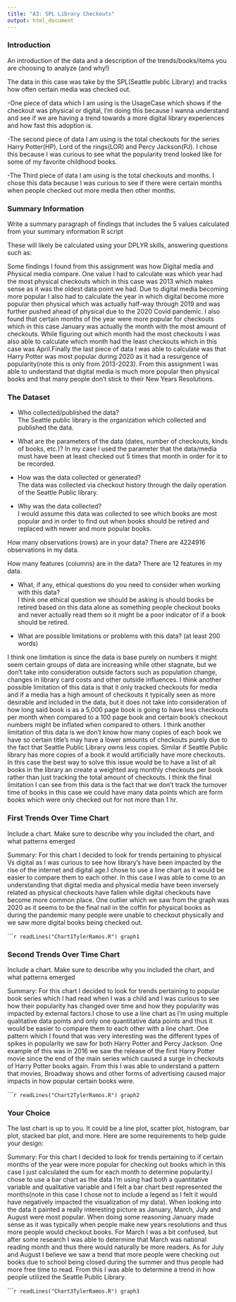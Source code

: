 ```yaml
---
title: "A3: SPL Library Checkouts"
output: html_document
---
```


### Introduction

An introduction of the data and a description of the trends/books/items you are choosing to analyze (and why!)

The data in this case was take by the SPL(Seattle public Library) and tracks how often certain media was checked out.

-One piece of data which I am using is the UsageCase which shows if the checkout was physical or digital, I'm doing this because I wanna understand and see if we are having a trend towards a more digital library experiences and how fast this adoption is. 

-The second piece of data I am using is the total checkouts for the series Harry Potter(HP), Lord of the rings(LOR) and Percy Jackson(PJ). I chose this because I was curious to see what the popularity trend looked like for some of my favorite childhood books.

-The Third piece of data I am using is the total checkouts and months. I chose this data because I was curious to see if there were certain months when people checked out more media then other months.

### Summary Information

Write a summary paragraph of findings that includes the 5 values calculated from your summary information R script

These will likely be calculated using your DPLYR skills, answering questions such as:

Some findings I found from this assignment was how Digital media and Physical media compare. One value I had to calculate was which year had the most physical checkouts which in this case was 2013 which makes sense as it was the oldest data point we had. Due to digital media becoming more popular I also had to calculate the year in which digital become more popular then physical which was actually half-way through 2019 and was further pushed ahead of physical due to the 2020 Covid pandemic. I also found that certain months of the year were more popular for checkouts which in this case January was actually the month with the most amount of checkouts. While figuring out which month had the most checkouts I was also able to calculate which month had the least checkouts which in this case was April.Finally the last piece of data I was able to calculate was that Harry Potter was most popular during 2020 as it had a resurgence of popularity(note this is only from 2013-2023). From this assignment I was able to understand that digital media is much more popular then physical books and that many people don't stick to their New Years Resolutions. 

### The Dataset

- Who collected/published the data?  
  The Seattle public library is the organization which collected and published the data.
  
- What are the parameters of the data (dates, number of checkouts, kinds of books, etc.)?
In my case I used the parameter that the data/media must have been at least checked out 5 times that
month in order for it to be recorded.

- How was the data collected or generated?  
The data was collected via checkout history through the daily operation of the Seattle Public library.

- Why was the data collected?  
I would assume this data was collected to see which books are most popular and in order to find out when books should be retired and replaced with newer and more popular books.

How many observations (rows) are in your data?
There are 4224916 observations in my data. 

How many features (columns) are in the data?
There are 12 features in my data.

- What, if any, ethical questions do you need to consider when working with this data?  
I think one ethical question we should be asking is should books be retired based on this data alone as something people checkout books and never actually read them so it might be a poor indicator of if a book should be retired.

- What are possible limitations or problems with this data?   (at least 200 words)

I think one limitation is since the data is base purely on numbers it might seem certain groups of data are increasing while other stagnate, but we don't take into consideration outside factors such as population change, changes in library card costs and other outside influences. I think another possible limitation of this data is that it only tracked checkouts for media and if a media has a high amount of checkouts it typically seen as more desirable and included in the data, but it does not take into consideration of how long said book is as a 5,000 page book is going to have less checkouts per month when compared to a 100 page book and certain book's checkout numbers might be inflated when compared to others. I think another limitation of this data is we don't know how many copies of each book we have so certain title's may have a lower amounts of checkouts purely due to the fact that Seattle Public Library owns less copies. Similar if Seattle Public library has more copies of a book it would artificially have more checkouts. In this case the best way to solve this issue would be to have a list of all books in the library an create a weighted avg monthly checkouts per book rather than just tracking the total amount of checkouts. I think the final limitation I can see from this data is the fact that we don't track the turnover time of books in this case we could have many data points which are form books which were only checked out for not more than 1 hr. 


### First Trends Over Time Chart

Include a chart. Make sure to describe why you included the chart, and what patterns emerged

Summary: 
For this chart I decided to look for trends pertaining to physical Vs digital as I was curious to see how library's have been impacted by the rise of the internet and digital age.I chose to use a line chart as it would be easier to compare them to each other. In this case I was able to come to an understanding that digital media and physical media have been inversely related as physical checkouts have fallen while digital checkouts have become more common place. One outlier which we saw from the graph was 2020 as it seems to be the final nail in the coffin for physical books as during the pandemic many people were unable to checkout physically and we saw more digital books being checked out.

``````r
readLines("Chart1TylerRamos.R")
graph1
```

### Second Trends Over Time Chart

Include a chart. Make sure to describe why you included the chart, and what patterns emerged

Summary: 
For this chart I decided to look for trends pertaining to popular book series which I had read when I was a child and I was curious to see how their popularity has changed over time and how they popularity was impacted by external factors.I chose to use a line chart as I'm using multiple qualitative data points and only one quantitative data points and thus it would be easier to compare them to each other with a line chart. One pattern which I found that was very interesting was the different types of spikes in popularity we saw for both Harry Potter and Percy Jackson. One example of this was in 2016 we saw the release of the first Harry Potter movie since the end of the main series which caused a surge in checkouts of Harry Potter books again. From this I was able to understand a pattern that movies, Broadway shows and other forms of advertising caused major impacts in how popular certain books were. 

``````r
readLines("Chart2TylerRamos.R")
graph2
```

### Your Choice

The last chart is up to you. It could be a line plot, scatter plot, histogram, bar plot, stacked bar plot, and more. Here are some requirements to help guide your design:

Summary: 
For this chart I decided to look for trends pertaining to if certain months of the year were more popular for checking out books which in this case I just calculated the sum for each month to determine popularity.I chose to use a bar chart as the data I'm using had both a quantitative variable and qualitative variable and I felt a bar chart best represented the months(note in this case I chose not to include a legend as I felt it would have negatively impacted the visualization of my data). When looking into the data it painted a really interesting picture as January, March, July and August were most popular. When doing some reasoning January made sense as it was typically when people make new years resolutions and thus more people would checkout books. For March I was a bit confused, but after some research I was able to determine that March was national reading month and thus there would naturally be more readers. As for July and August I believe we saw a trend that more people were checking out books due to school being closed during the summer and thus people had more free time to read. From this I was able to determine a trend in how people utilized the Seattle Public Library. 


``````r
readLines("Chart3TylerRamos.R")
graph3
```